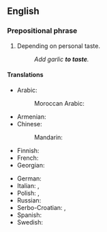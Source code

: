 {{also|taste}}
==English==

===Prepositional phrase===
{{head|en|prepositional phrase}}

# {{lb|en|cooking}} Depending on personal taste.
#: ''Add garlic '''to taste'''.''

====Translations====
{{trans-top|depending on personal taste}}
* Arabic: {{t|ar|حَسَبَ الرَغَبَة}}
*: Moroccan Arabic: {{t|ary|على حسب الدوق|tr=ʕla ḥasab ed-dawq, ʕla ḥasab ed-dūq}}
* Armenian: {{t-needed|hy}}
* Chinese:
*: Mandarin: {{t-needed|cmn}}
* Finnish: {{t-needed|fi}}
* French: {{t|fr|au goût}}
* Georgian: {{t|ka|გემოვნებით}}
{{trans-mid}}
* German: {{t|de|nach Geschmack}}
* Italian: {{t|it|quanto basta}}, {{t|it|a piacere}}
* Polish: {{t|pl|do smaku}}, {{t|pl|do smaku}}
* Russian: {{t|ru|по вку́су}}
* Serbo-Croatian: {{t|sh|prema ukusu}}, {{t|sh|po ukusu}}
* Spanish: {{t|es|al gusto}}
* Swedish: {{t-needed|sv}}
{{trans-bottom}}